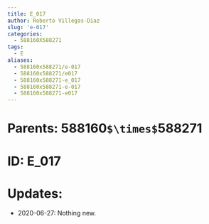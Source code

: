 ```yaml
---
title: E_017
author: Roberto Villegas-Diaz
slug: 'e-017'
categories:
  - 588160X588271
tags:
  - E
aliases:
  - 588160x588271/e-017
  - 588160x588271/e017
  - 588160x588271-e_017
  - 588160x588271-e-017
  - 588160x588271-e017
---
```


# **Parents**: 588160`$\times$`588271
# **ID**: E_017
# **Updates**: 
 - 2020-06-27: Nothing new.
